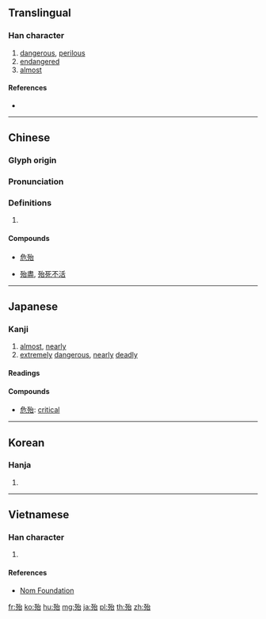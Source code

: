 {{character info/new}}
==Translingual==

===Han character===
{{Han char|rn=78|rad=歹|as=05|sn=9|four=13260|canj=MNIR|ids=⿰歹台}}

# [[dangerous]], [[perilous]]
# [[endangered]]
# [[almost]]

====References====
* {{Han ref|kx=0580.040|dkj=16430|dj=0972.180|hdz=21384.120|uh=6B86|ud=27526|bh=AC70|bd=44144}}

----

==Chinese==
{{zh-forms}}

===Glyph origin===
{{Han etym}}

===Pronunciation===
{{zh-pron
|m=dài
|c=doi6,toi5
|mc=y
|oc=y
|ma=
|cat=a,adv
}}

===Definitions===
{{zh-hanzi}}

# {{rfdef|lang=zh}}

====Compounds====
* {{sense|critical}} [[危殆]]
* {{sense|almost}} [[殆盡]], [[殆死不活]]

----

==Japanese==

===Kanji===
{{ja-kanji|grade=|rs=歹05}}

# [[almost]], [[nearly]]
# [[extremely]] [[dangerous]], [[nearly]] [[deadly]]

====Readings====
{{ja-readings
|goon=[[だい]] (dai)
|kanon=[[たい]] (tai)
|kun={{qualifier|rare}} [[あぶない]] ([[殆ない]], abunai), {{qualifier|rare}} [[あやうい]] ([[殆うい]], ayaui), [[ほとほと]] (hotohoto), {{qualifier|archaic}} [[ほとほとし]] ([[殆し]], hotohotoshi), [[ほとと]] ([[殆と]], hototo), [[ほとんど]] ([[殆ど]], hotondo)
}}

====Compounds====
{{der-top|Compounds}}
* [[危殆]]: [[critical]]
{{der-bottom}}

----

==Korean==

===Hanja===
{{ko-hanja|hangeul=태|eumhun=|rv=tae|mr=t'ae|y=thay}}

# {{defn|lang=ko|sort=歹05}}

----

==Vietnamese==

===Han character===
{{vi-readings|rs=歹05| hanviet = đãi}}

# {{defn|lang=vi|sort=歹05}}

====References====
*[http://nomfoundation.org/common/nom_details.php?codepoint=6b86 Nom Foundation]

[[fr:殆]]
[[ko:殆]]
[[hu:殆]]
[[mg:殆]]
[[ja:殆]]
[[pl:殆]]
[[th:殆]]
[[zh:殆]]